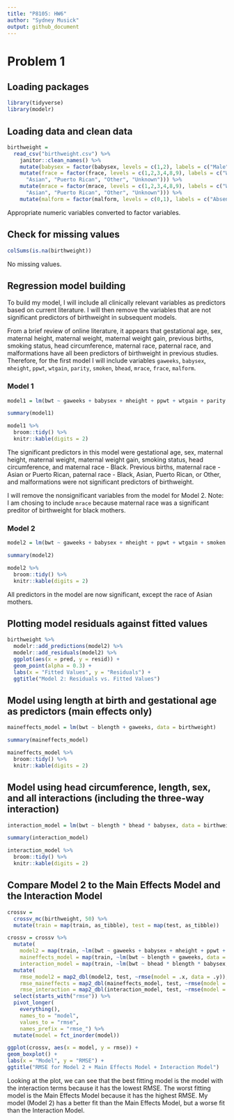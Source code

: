 ```yaml
---
title: "P8105: HW6"
author: "Sydney Musick"
output: github_document
---
```


# Problem 1

## Loading packages
```r
library(tidyverse)
library(modelr)
```

## Loading data and clean data
```r
birthweight = 
  read_csv("birthweight.csv") %>% 
    janitor::clean_names() %>% 
    mutate(babysex = factor(babysex, levels = c(1,2), labels = c("Male", "Female"))) %>%
    mutate(frace = factor(frace, levels = c(1,2,3,4,8,9), labels = c("White", "Black",
      "Asian", "Puerto Rican", "Other", "Unknown"))) %>%
    mutate(mrace = factor(mrace, levels = c(1,2,3,4,8,9), labels = c("White", "Black",
      "Asian", "Puerto Rican", "Other", "Unknown"))) %>%
    mutate(malform = factor(malform, levels = c(0,1), labels = c("Absent", "Present")))
```
Appropriate numeric variables converted to factor variables.

## Check for missing values
```r
colSums(is.na(birthweight))
```
No missing values.

## Regression model building

To build my model, I will include all clinically relevant variables as predictors based on current literature. I will then remove the variables that are not significant predictors of birthweight in subsequent models. 

From a brief review of online literature, it appears that gestational age, sex, maternal height, maternal weight, maternal weight gain, previous births, smoking status, head circumference, maternal race, paternal race, and malformations have all been predictors of birthweight in previous studies. Therefore, for the first model I will include variables `gaweeks`, `babysex`, `mheight`, `ppwt`, `wtgain`, `parity`, `smoken`, `bhead`, `mrace`, `frace`, `malform`.

### Model 1
```r
model1 = lm(bwt ~ gaweeks + babysex + mheight + ppwt + wtgain + parity + smoken + bhead + mrace + frace + malform, data = birthweight)

summary(model1)

model1 %>% 
  broom::tidy() %>% 
  knitr::kable(digits = 2)
```

The significant predictors in this model were gestational age, sex, maternal height, maternal weight, maternal weight gain, smoking status, head circumference, and maternal race - Black. Previous births, maternal race - Asian or Puerto Rican, paternal race - Black, Asian, Puerto Rican, or Other, and malformations were not significant predictors of birthweight. 

I will remove the nonsignificant variables from the model for Model 2. Note: I am chosing to include `mrace` because maternal race was a significant preditor of birthweight for black mothers.

### Model 2
```r
model2 = lm(bwt ~ gaweeks + babysex + mheight + ppwt + wtgain + smoken + bhead + mrace, data = birthweight)

summary(model2)

model2 %>% 
  broom::tidy() %>% 
  knitr::kable(digits = 2)
```

All predictors in the model are now significant, except the race of Asian mothers. 

## Plotting model residuals against fitted values
```r
birthweight %>% 
  modelr::add_predictions(model2) %>%
  modelr::add_residuals(model2) %>% 
  ggplot(aes(x = pred, y = resid)) +
  geom_point(alpha = 0.3) +
  labs(x = "Fitted Values", y = "Residuals") + 
  ggtitle("Model 2: Residuals vs. Fitted Values") 
```

## Model using length at birth and gestational age as predictors (main effects only)
```r
maineffects_model = lm(bwt ~ blength + gaweeks, data = birthweight)

summary(maineffects_model)

maineffects_model %>% 
  broom::tidy() %>% 
  knitr::kable(digits = 2)
```

## Model using head circumference, length, sex, and all interactions (including the three-way interaction)
```r
interaction_model = lm(bwt ~ blength * bhead * babysex, data = birthweight)

summary(interaction_model)

interaction_model %>% 
  broom::tidy() %>% 
  knitr::kable(digits = 2)
```

## Compare Model 2 to the Main Effects Model and the Interaction Model
```r
crossv = 
  crossv_mc(birthweight, 50) %>% 
  mutate(train = map(train, as_tibble), test = map(test, as_tibble))

crossv = crossv %>% 
  mutate(
    model2 = map(train, ~lm(bwt ~ gaweeks + babysex + mheight + ppwt + wtgain + smoken + bhead + mrace, data = .x)),
    maineffects_model = map(train, ~lm(bwt ~ blength + gaweeks, data = .x)),
    interaction_model = map(train, ~lm(bwt ~ bhead * blength * babysex, data = .x))) %>% 
  mutate(
    rmse_model2 = map2_dbl(model2, test, ~rmse(model = .x, data = .y)),
    rmse_maineffects = map2_dbl(maineffects_model, test, ~rmse(model = .x, data = .y)),
    rmse_interaction = map2_dbl(interaction_model, test, ~rmse(model = .x, data = .y))) %>%
  select(starts_with("rmse")) %>%  
  pivot_longer(
    everything(),
    names_to = "model", 
    values_to = "rmse",
    names_prefix = "rmse_") %>% 
  mutate(model = fct_inorder(model)) 

ggplot(crossv, aes(x = model, y = rmse)) +
geom_boxplot() +
labs(x = "Model", y = "RMSE") +
ggtitle("RMSE for Model 2 + Main Effects Model + Interaction Model") 
```

Looking at the plot, we can see that the best fitting model is the model with the interaction terms because it has the lowest RMSE. The worst fitting model is the Main Effects Model because it has the highest RMSE. My model (Model 2) has a better fit than the Main Effects Model, but a worse fit than the Interaction Model.









